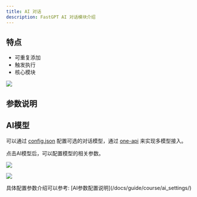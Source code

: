 ```yaml
---
title: AI 对话
description: FastGPT AI 对话模块介绍
---
```



## 特点

- 可重复添加
- 触发执行
- 核心模块

![](/imgs/aichat.png)

## 参数说明

## AI模型

可以通过 [config.json](/docs/development/configuration/) 配置可选的对话模型，通过 [one-api](/docs/development/modelconfig/one-api/) 来实现多模型接入。

点击AI模型后，可以配置模型的相关参数。

![](/imgs/aichat02.png)

![](/imgs/aichat2.png)



<Alert icon="🍅" context="success">
具体配置参数介绍可以参考: [AI参数配置说明](/docs/guide/course/ai_settings/)
</Alert>
